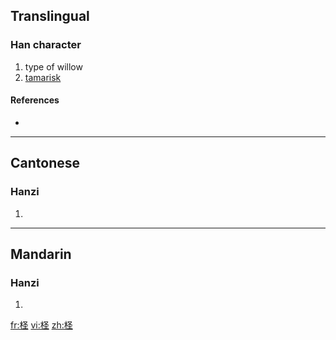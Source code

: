 {{also|檉}}
==Translingual==

===Han character===
{{Han char|rn=75|rad=木|as=05|sn=9|four=|canj=木水土 (DEG)}}

# type of willow
# [[tamarisk]]

====References====
* {{Han ref|kx=0521.121|dkj=14672|hdz=21191.030|uh=67FD|ud=26621}}

----

==Cantonese==

===Hanzi===
{{yue-hanzi|jyut=|y=ching1|tra=檉}}

# {{defn|Cantonese|sort=木05}}

----

==Mandarin==

===Hanzi===
{{cmn-hanzi|tra=檉|pin=[[jué]] ([[jue2]])|wg=chüeh<sup>2</sup>}}

# {{defn|Mandarin|sort=木05}}

[[fr:柽]]
[[vi:柽]]
[[zh:柽]]